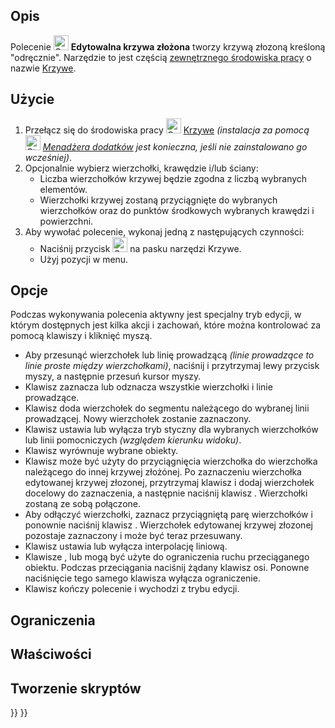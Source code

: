 <languages/>

<div class="mw-translate-fuzzy">
{{Docnav/pl
|[[Curves_Line/pl|Linia]]
|[[Curves_ExtendCurve/pl|Rozszerz krzywą]]
|[[Curves_Workbench/pl|środowisko pracy Krzywe]]
|IconL=Curves_Line.svg
|IconR=Curves_ExtendCurve.svg
|IconC=Curves_workbench_icon.svg
}}
</div>

{{GuiCommand/pl
|Name=Curves EditableSpline
|Name/pl=Krzywe: Edytowalna krzywa złożona
|MenuLocation=Curves → Freehand BSpline
|Workbenches=[[Curves_Workbench/pl|Krzywe]]
}}

<span id="Description"></span>
==Opis==

Polecenie [[Image:Curves_EditableSpline.svg|24px]] '''Edytowalna krzywa złożona''' tworzy krzywą złozoną kreśloną "odręcznie". Narzędzie to jest częścią [[External_workbenches/pl|zewnętrznego środowiska pracy]] o nazwie [[Curves_Workbench/pl|Krzywe]].

<span id="Usage"></span>
==Użycie==

# Przełącz się do środowiska pracy [[Image:Curves_workbench_icon.svg|24px]] [[Curves_Workbench/pl|Krzywe]] ''(instalacja za pomocą [[Image:Std_AddonMgr.svg|24px]] [[Std_AddonMgr/pl|Menadżera dodatków]] jest konieczna, jeśli nie zainstalowano go wcześniej)''.
# Opcjonalnie wybierz wierzchołki, krawędzie i/lub ściany:
#* Liczba wierzchołków krzywej będzie zgodna z liczbą wybranych elementów.
#* Wierzchołki krzywej zostaną przyciągnięte do wybranych wierzchołków oraz do punktów środkowych wybranych krawędzi i powierzchni.
# Aby wywołać polecenie, wykonaj jedną z następujących czynności:
#* Naciśnij przycisk [[Image:Curves_EditableSpline.svg|24px]] na pasku narzędzi Krzywe.
#* Użyj pozycji {{MenuCommand|Curves → Freehand BSpline}} w menu.

<span id="Options"></span>
==Opcje==

Podczas wykonywania polecenia aktywny jest specjalny tryb edycji, w którym dostępnych jest kilka akcji i zachowań, które można kontrolować za pomocą klawiszy i kliknięć myszą.

* Aby przesunąć wierzchołek lub linię prowadzącą ''(linie prowadzące to linie proste między wierzchołkami)'', naciśnij i przytrzymaj lewy przycisk myszy, a następnie przesuń kursor myszy.
* Klawisz {{KEY|A}} zaznacza lub odznacza wszystkie wierzchołki i linie prowadzące.
* Klawisz {{KEY|I}} doda wierzchołek do segmentu należącego do wybranej linii prowadzącej. Nowy wierzchołek zostanie zaznaczony.
* Klawisz {{KEY|T}} ustawia lub wyłącza tryb styczny dla wybranych wierzchołków lub linii pomocniczych ''(względem kierunku widoku)''.
* Klawisz {{KEY|P}} wyrównuje wybrane obiekty.
* Klawisz {{KEY|S}} może być użyty do przyciągnięcia wierzchołka do wierzchołka należącego do innej krzywej złożónej. Po zaznaczeniu wierzchołka edytowanej krzywej złozonej, przytrzymaj klawisz {{KEY|Ctrl}} i dodaj wierzchołek docelowy do zaznaczenia, a następnie naciśnij klawisz {{KEY|S}}. Wierzchołki zostaną ze sobą połączone.
* Aby odłączyć wierzchołki, zaznacz przyciągniętą parę wierzchołków i ponownie naciśnij klawisz {{KEY|S}}. Wierzchołek edytowanej krzywej złozonej pozostaje zaznaczony i może być teraz przesuwany.
* Klawisz {{KEY|L}} ustawia lub wyłącza interpolację liniową.
* Klawisze {{KEY|X}}, {{KEY|Y}} lub {{KEY|Z}} mogą być użyte do ograniczenia ruchu przeciąganego obiektu. Podczas przeciągania naciśnij żądany klawisz osi. Ponowne naciśnięcie tego samego klawisza wyłącza ograniczenie.
* Klawisz {{KEY|Q}} kończy polecenie i wychodzi z trybu edycji.

<span id="Limitations"></span>
==Ograniczenia==


<span id="Properties"></span>
==Właściwości==


<span id="Scripting"></span>
==Tworzenie skryptów==


<div class="mw-translate-fuzzy">
{{Docnav/pl
|[[Curves_Line/pl|Linia]]
|[[Curves_ExtendCurve/pl|Rozszerz krzywą]]
|[[Curves_Workbench/pl|środowisko pracy Krzywe]]
|IconL=Curves_Line.svg
|IconR=Curves_ExtendCurve.svg
|IconC=Curves_workbench_icon.svg
}}
</div>

{{Curves Tools navi{{#translation:}}}}
{{Userdocnavi{{#translation:}}}}